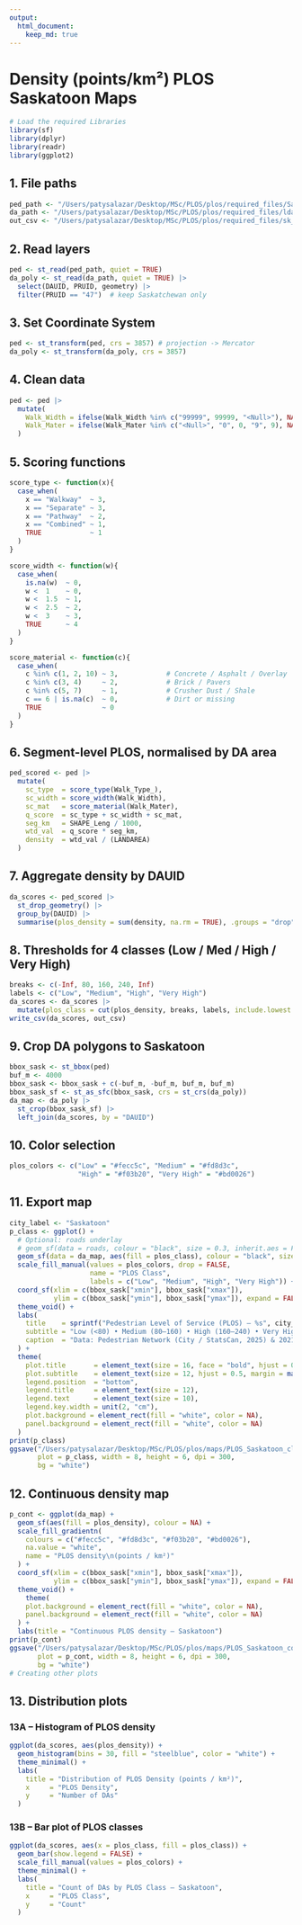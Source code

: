 ```yaml
---
output:
  html_document:
    keep_md: true
---
```


# Density (points/km²) PLOS Saskatoon Maps

```r
# Load the required Libraries
library(sf)
library(dplyr)
library(readr)
library(ggplot2)
```

## 1. File paths 

```r
ped_path <- "/Users/patysalazar/Desktop/MSc/PLOS/plos/required_files/Saskatoon_ped_1.shp"
da_path <- "/Users/patysalazar/Desktop/MSc/PLOS/plos/required_files/lda_000b21a_e/lda_000b21a_e.shp"
out_csv <- "/Users/patysalazar/Desktop/MSc/PLOS/plos/required_files/sk_da_plos_score.csv"
```

## 2.  Read layers 

```r
ped <- st_read(ped_path, quiet = TRUE)
da_poly <- st_read(da_path, quiet = TRUE) |>
  select(DAUID, PRUID, geometry) |>
  filter(PRUID == "47")  # keep Saskatchewan only
```
  
## 3.  Set Coordinate System

```r
ped <- st_transform(ped, crs = 3857) # projection -> Mercator
da_poly <- st_transform(da_poly, crs = 3857)
```

## 4.  Clean data 

```r
ped <- ped |>
  mutate(
    Walk_Width = ifelse(Walk_Width %in% c("99999", 99999, "<Null>"), NA, Walk_Width) |> as.numeric(),
    Walk_Mater = ifelse(Walk_Mater %in% c("<Null>", "0", 0, "9", 9), NA, Walk_Mater) |> as.integer()
  )
```


## 5.  Scoring functions 

```r
score_type <- function(x){
  case_when(
    x == "Walkway"  ~ 3,
    x == "Separate" ~ 3,
    x == "Pathway"  ~ 2,
    x == "Combined" ~ 1,
    TRUE            ~ 1
  )
}
```

```r
score_width <- function(w){
  case_when(
    is.na(w)  ~ 0,
    w <  1    ~ 0,
    w <  1.5  ~ 1,
    w <  2.5  ~ 2,
    w <  3    ~ 3,
    TRUE      ~ 4
  )
}
```

```r
score_material <- function(c){
  case_when(
    c %in% c(1, 2, 10) ~ 3,            # Concrete / Asphalt / Overlay
    c %in% c(3, 4)     ~ 2,            # Brick / Pavers
    c %in% c(5, 7)     ~ 1,            # Crusher Dust / Shale
    c == 6 | is.na(c)  ~ 0,            # Dirt or missing
    TRUE               ~ 0
  )
}
```


## 6.  Segment-level PLOS, normalised by DA area 

```r
ped_scored <- ped |>
  mutate(
    sc_type  = score_type(Walk_Type_),           
    sc_width = score_width(Walk_Width),
    sc_mat   = score_material(Walk_Mater),
    q_score  = sc_type + sc_width + sc_mat,      
    seg_km   = SHAPE_Leng / 1000,                
    wtd_val  = q_score * seg_km,
    density  = wtd_val / (LANDAREA)        
  )
```


## 7.  Aggregate density by DAUID 

```r
da_scores <- ped_scored |>
  st_drop_geometry() |>
  group_by(DAUID) |>
  summarise(plos_density = sum(density, na.rm = TRUE), .groups = "drop")
```

## 8.  Thresholds for 4 classes (Low / Med / High / Very High) 

```r
breaks <- c(-Inf, 80, 160, 240, Inf) 
labels <- c("Low", "Medium", "High", "Very High")
da_scores <- da_scores |>
  mutate(plos_class = cut(plos_density, breaks, labels, include.lowest = TRUE))
write_csv(da_scores, out_csv)
```


## 9.  Crop DA polygons to Saskatoon 

```r
bbox_sask <- st_bbox(ped)
buf_m <- 4000                          
bbox_sask <- bbox_sask + c(-buf_m, -buf_m, buf_m, buf_m)
bbox_sask_sf <- st_as_sfc(bbox_sask, crs = st_crs(da_poly))
da_map <- da_poly |>
  st_crop(bbox_sask_sf) |>
  left_join(da_scores, by = "DAUID")
```

  
## 10.  Color selection 

```r
plos_colors <- c("Low" = "#fecc5c", "Medium" = "#fd8d3c",
                 "High" = "#f03b20", "Very High" = "#bd0026")
```


## 11.  Export map  

```r
city_label <- "Saskatoon"
p_class <- ggplot() +
  # Optional: roads underlay
  # geom_sf(data = roads, colour = "black", size = 0.3, inherit.aes = FALSE) +
  geom_sf(data = da_map, aes(fill = plos_class), colour = "black", size = 0.05) +
  scale_fill_manual(values = plos_colors, drop = FALSE,
                    name = "PLOS Class",
                    labels = c("Low", "Medium", "High", "Very High")) +
  coord_sf(xlim = c(bbox_sask["xmin"], bbox_sask["xmax"]),
           ylim = c(bbox_sask["ymin"], bbox_sask["ymax"]), expand = FALSE) +
  theme_void() +
  labs(
    title    = sprintf("Pedestrian Level of Service (PLOS) – %s", city_label),
    subtitle = "Low (<80) • Medium (80–160) • High (160–240) • Very High (>240)  [points / km²]",
    caption  = "Data: Pedestrian Network (City / StatsCan, 2025) & 2021 Dissemination Areas"
  ) +
  theme(
    plot.title       = element_text(size = 16, face = "bold", hjust = 0.5),
    plot.subtitle    = element_text(size = 12, hjust = 0.5, margin = margin(b = 5)),
    legend.position  = "bottom",
    legend.title     = element_text(size = 12),
    legend.text      = element_text(size = 10),
    legend.key.width = unit(2, "cm"),
    plot.background = element_rect(fill = "white", color = NA),
    panel.background = element_rect(fill = "white", color = NA)
  )
print(p_class)
ggsave("/Users/patysalazar/Desktop/MSc/PLOS/plos/maps/PLOS_Saskatoon_classes.png",
       plot = p_class, width = 8, height = 6, dpi = 300,
       bg = "white")
```

       
## 12. Continuous density map 

```r
p_cont <- ggplot(da_map) +
  geom_sf(aes(fill = plos_density), colour = NA) +
  scale_fill_gradientn(
    colours = c("#fecc5c", "#fd8d3c", "#f03b20", "#bd0026"),
    na.value = "white",
    name = "PLOS density\n(points / km²)"
  ) +
  coord_sf(xlim = c(bbox_sask["xmin"], bbox_sask["xmax"]),
           ylim = c(bbox_sask["ymin"], bbox_sask["ymax"]), expand = FALSE) +
  theme_void() +
    theme(
    plot.background = element_rect(fill = "white", color = NA),
    panel.background = element_rect(fill = "white", color = NA)
  ) +
  labs(title = "Continuous PLOS density – Saskatoon")
print(p_cont)
ggsave("/Users/patysalazar/Desktop/MSc/PLOS/plos/maps/PLOS_Saskatoon_continuous.png",
       plot = p_cont, width = 8, height = 6, dpi = 300,
       bg = "white")
# Creating other plots
```


## 13.  Distribution plots  

### 13A – Histogram of PLOS density

```r
ggplot(da_scores, aes(plos_density)) +
  geom_histogram(bins = 30, fill = "steelblue", color = "white") +
  theme_minimal() +
  labs(
    title = "Distribution of PLOS Density (points / km²)",
    x     = "PLOS Density",
    y     = "Number of DAs"
  )
```

### 13B – Bar plot of PLOS classes

```r
ggplot(da_scores, aes(x = plos_class, fill = plos_class)) +
  geom_bar(show.legend = FALSE) +
  scale_fill_manual(values = plos_colors) +
  theme_minimal() +
  labs(
    title = "Count of DAs by PLOS Class — Saskatoon",
    x     = "PLOS Class",
    y     = "Count"
  )
```

